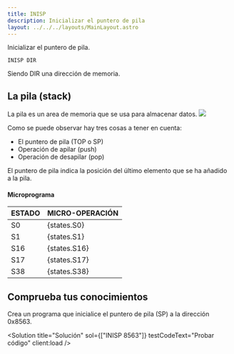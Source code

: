 ```yaml
---
title: INISP
description: Inicializar el puntero de pila
layout: ../../../layouts/MainLayout.astro
---
```



Inicializar el puntero de pila.

```
INISP DIR
```
Siendo DIR una dirección de memoria.

## La pila (stack)

La pila es un area de memoria que se usa para almacenar datos.
![](/assets/components/stack.png)

Como se puede observar hay tres cosas a tener en cuenta:
* El puntero de pila (TOP o SP)
* Operación de apilar (push)
* Operación de desapilar (pop)

El puntero de pila indica la posición del último elemento que se ha añadido a la pila.

#### Microprograma
| ESTADO | MICRO-OPERACIÓN |
|:-------|:----------|
| S0 | {states.S0} |
| S1 | {states.S1} |
| S16 | {states.S16} |
| S17 | {states.S17} |
| S38 | {states.S38} |

## Comprueba tus conocimientos

Crea un programa que inicialice el puntero de pila (SP) a la dirección 0x8563.

<Solution title="Solución" sol={["INISP 8563"]} testCodeText="Probar código" client:load />